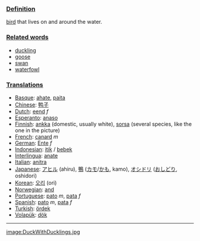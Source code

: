 ===[[Definition]]===
[[bird]] that lives on and around the water.

===[[Related word]]s===

*[[duckling]]
*[[goose]]
*[[swan]]
*[[waterfowl]]

===[[Translation]]s===
*[[Basque]]: [[ahate]], [[paita]]
*[[Chinese]]: [[鸭子]]
*[[Dutch]]: [[eend]] ''f''
*[[Esperanto]]: [[anaso]]
*[[Finnish]]: [[ankka]] (domestic, usually white), [[sorsa]] (several species, like the one in the picture)
*[[French]]: [[canard]] ''m''
*[[German]]: [[Ente]] ''f''
*[[Indonesian]]: [[itik]] / [[bebek]]
*[[Interlingua]]: [[anate]]
*[[Italian]]: [[anitra]]
*[[Japanese]]: [[アヒル]] (ahiru), [[鴨]] ([[カモ]]/[[かも]], kamo), [[オシドリ]] ([[おしどり]], oshidori)
*[[Korean]]: [[오리]] (ori)
*[[Norwegian]]: [[and]]
*[[Portuguese]]: [[pato]] ''m'', [[pata]] ''f''
*[[Spanish]]: [[pato]] ''m'', [[pata]] ''f''
*[[Turkish]]: [[ördek]]
*[[Volapük]]: [[dök]]

----

[[image:DuckWithDucklings.jpg]]